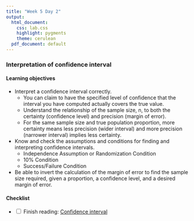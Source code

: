 ```yaml
---
title: "Week 5 Day 2"
output: 
  html_document:
    css: lab.css
    highlight: pygments
    theme: cerulean
  pdf_document: default
---
```


###  Interpretation of confidence interval

#### Learning objectives 

* Interpret a confidence interval correctly.
  * You can claim to have the specified level of confidence that the interval you have
computed actually covers the true value.
  * Understand the relationship of the sample size, n, to both the certainty (confidence level) and precision (margin of error).
  * For the same sample size and true population proportion, more certainty means less precision (wider interval) and more precision (narrower interval) implies less certainty.
* Know and check the assumptions and conditions for finding and interpreting confidence
intervals.
  * Independence Assumption or Randomization Condition 
  * 10% Condition
  * Success/Failure Condition
* Be able to invert the calculation of the margin of error to find the sample size required, given a proportion, a confidence level, and a desired margin of error.

#### Checklist
- <input type="checkbox" unchecked> Finish reading: [Confidence interval](https://piazza.com/class_profile/get_resource/kge2lk8hfmxkz/khien6gcm1i1e6)
</input>
